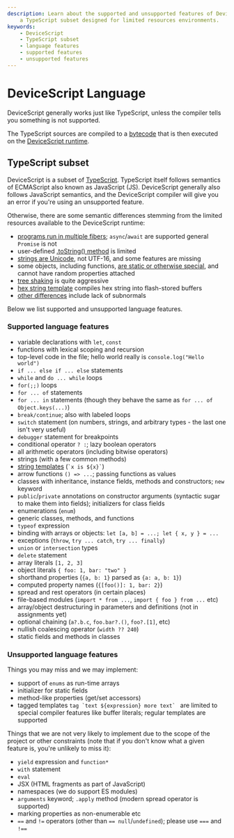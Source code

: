 ```yaml
---
description: Learn about the supported and unsupported features of DeviceScript,
    a TypeScript subset designed for limited resources environments.
keywords:
    - DeviceScript
    - TypeScript subset
    - language features
    - supported features
    - unsupported features
---
```


# DeviceScript Language

DeviceScript generally works just like TypeScript, unless the compiler tells you something is not supported.

The TypeScript sources are compiled to a [bytecode](/language/bytecode)
that is then executed on the [DeviceScript runtime](/language/runtime).

## TypeScript subset

DeviceScript is a subset of [TypeScript](https://www.typescriptlang.org).
TypeScript itself follows semantics of ECMAScript also known as JavaScript (JS).
DeviceScript generally also follows JavaScript semantics, and the DeviceScript compiler
will give you an error if you're using an unsupported feature.

Otherwise, there are some semantic differences stemming from the limited
resources available to the DeviceScript runtime:

-   [programs run in multiple fibers](/language/async); `async`/`await` are supported general `Promise` is not
-   user-defined [.toString() method](/language/tostring) is limited
-   [strings are Unicode](/language/strings), not UTF-16, and some features are missing
-   some objects, including functions, [are static or otherwise special](/language/special), and cannot have random properties attached
-   [tree shaking](/language/tree-shaking) is quite aggressive
-   [hex string template](/language/hex) compiles hex string into flash-stored buffers
-   [other differences](/language/devicescript-vs-javascript) include lack of subnormals

Below we list supported and unsupported language features.

### Supported language features

-   variable declarations with `let`, `const`
-   functions with lexical scoping and recursion
-   top-level code in the file; hello world really is `console.log("Hello world")`
-   `if ... else if ... else` statements
-   `while` and `do ... while` loops
-   `for(;;)` loops
-   `for ... of` statements
-   `for ... in` statements (though they behave the same as `for ... of Object.keys(...)`)
-   `break/continue`; also with labeled loops
-   `switch` statement (on numbers, strings, and arbitrary types - the last one isn't very useful)
-   `debugger` statement for breakpoints
-   conditional operator `? :`; lazy boolean operators
-   all arithmetic operators (including bitwise operators)
-   strings (with a few common methods)
-   [string templates](https://developer.mozilla.org/en-US/docs/Web/JavaScript/Reference/Template_literals) (`` `x is ${x}` ``)
-   arrow functions `() => ...`; passing functions as values
-   classes with inheritance, instance fields, methods and constructors; `new` keyword
-   `public`/`private` annotations on constructor arguments (syntactic sugar to make them into fields); initializers for class fields
-   enumerations (`enum`)
-   generic classes, methods, and functions
-   `typeof` expression
-   binding with arrays or objects: `let [a, b] = ...; let { x, y } = ...`
-   exceptions (`throw`, `try ... catch`, `try ... finally`)
-   `union` or `intersection` types
-   `delete` statement
-   array literals `[1, 2, 3]`
-   object literals `{ foo: 1, bar: "two" }`
-   shorthand properties (`{a, b: 1}` parsed as `{a: a, b: 1}`)
-   computed property names (`{[foo()]: 1, bar: 2}`)
-   spread and rest operators (in certain places)
-   file-based modules (`import * from ...`, `import { foo } from ...` etc)
-   array/object destructuring in parameters and definitions (not in assignments yet)
-   optional chaining (`a?.b.c`, `foo.bar?.()`, `foo?.[1]`, etc)
-   nullish coalescing operator (`width ?? 240`)
-   static fields and methods in classes

### Unsupported language features

Things you may miss and we may implement:

-   support of `enums` as run-time arrays
-   initializer for static fields
-   method-like properties (get/set accessors)
-   tagged templates `` tag `text ${expression} more text`  `` are limited to special compiler features
    like buffer literals; regular templates are supported

Things that we are not very likely to implement due to the scope of the project
or other constraints (note that if you don't know what a given feature is, you're
unlikely to miss it):

-   `yield` expression and `function*`
-   `with` statement
-   `eval`
-   JSX (HTML fragments as part of JavaScript)
-   namespaces (we do support ES modules)
-   `arguments` keyword; `.apply` method (modern spread operator is supported)
-   marking properties as non-enumerable etc
-   `==` and `!=` operators (other than `== null`/`undefined`); please use `===` and `!==`
